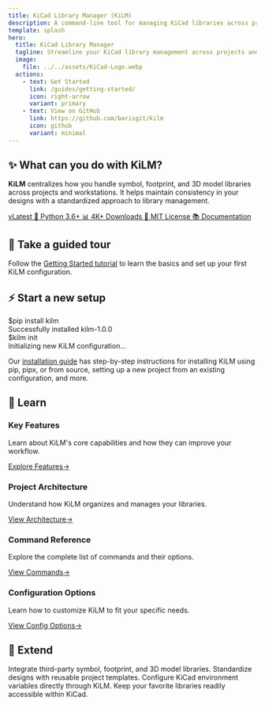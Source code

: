 ```yaml
---
title: KiCad Library Manager (KiLM)
description: A command-line tool for managing KiCad libraries across projects and workstations.
template: splash
hero:
  title: KiCad Library Manager
  tagline: Streamline your KiCad library management across projects and workstations.
  image:
    file: ../../assets/KiCad-Logo.webp
  actions:
    - text: Get Started
      link: /guides/getting-started/
      icon: right-arrow
      variant: primary
    - text: View on GitHub
      link: https://github.com/barisgit/kilm
      icon: github
      variant: minimal
---
```



<BadgeData />

<div className="rounded-2xl p-8 my-8 relative overflow-hidden border border-white/10 bg-[rgba(20,20,28,0.7)] backdrop-blur-lg transition-all duration-300 hover:translate-y-[-3px] hover:shadow-xl group">
  <div className="absolute inset-0 -z-10 opacity-30 bg-gradient-to-br from-[rgba(79,57,250,0.6)] to-[rgba(218,98,196,0.6)] bg-[length:200%_200%] animate-gradient"></div>

## ✨ What can you do with KiLM?

**KiLM** centralizes how you handle symbol, footprint, and 3D model libraries across projects and workstations. 
It helps maintain consistency in your designs with a standardized approach to library management.

<div className="mt-6 flex flex-wrap gap-3">
  <a href="https://pypi.org/project/kilm/" className="inline-flex items-center bg-[rgba(30,30,40,0.8)] rounded-lg py-2 px-4 text-sm font-medium text-white/90 shadow-md transition-all duration-200 hover:translate-y-[-2px] hover:shadow-lg hover:text-white border border-white/10">
    v<span id="pypi-version" className="text-[#60efff] font-semibold mx-1">Latest</span>
  </a>
  <a href="https://pypi.org/project/kilm/" className="inline-flex items-center bg-[rgba(30,30,40,0.8)] rounded-lg py-2 px-4 text-sm font-medium text-white/90 shadow-md transition-all duration-200 hover:translate-y-[-2px] hover:shadow-lg hover:text-white border border-white/10">
    <span className="mr-2">🐍</span> Python <span id="python-versions" className="ml-1 font-semibold">3.6+</span>
  </a>
  <a href="https://pepy.tech/projects/kilm" className="inline-flex items-center bg-[rgba(30,30,40,0.8)] rounded-lg py-2 px-4 text-sm font-medium text-white/90 shadow-md transition-all duration-200 hover:translate-y-[-2px] hover:shadow-lg hover:text-white border border-white/10">
    <span className="mr-2">📊</span> <span id="pypi-downloads" className="text-[#60efff] font-semibold mr-1">4K+</span> Downloads
  </a>
  <a href="https://opensource.org/licenses/MIT" className="inline-flex items-center bg-[rgba(30,30,40,0.8)] rounded-lg py-2 px-4 text-sm font-medium text-white/90 shadow-md transition-all duration-200 hover:translate-y-[-2px] hover:shadow-lg hover:text-white border border-white/10">
    <span className="mr-2">📄</span> MIT License
  </a>
  <a href="https://kilm.aristovnik.me" className="inline-flex items-center bg-[rgba(30,30,40,0.8)] rounded-lg py-2 px-4 text-sm font-medium text-white/90 shadow-md transition-all duration-200 hover:translate-y-[-2px] hover:shadow-lg hover:text-white border border-white/10">
    <span className="mr-2">📚</span> Documentation
  </a>
</div>

</div>

<div className="rounded-2xl p-8 my-8 relative overflow-hidden border border-white/10 bg-[rgba(20,20,28,0.7)] backdrop-blur-lg transition-all duration-300 hover:translate-y-[-3px] hover:shadow-xl group">
  <div className="absolute inset-0 -z-10 opacity-30 bg-gradient-to-br from-[rgba(0,255,135,0.5)] to-[rgba(96,239,255,0.5)] bg-[length:200%_200%] animate-gradient"></div>

## 🚀 Take a guided tour

Follow the [Getting Started tutorial](/guides/getting-started/) to learn the basics and set up your first KiLM configuration.

</div>

<div className="rounded-2xl p-8 my-8 relative overflow-hidden border border-white/10 bg-[rgba(20,20,28,0.7)] backdrop-blur-lg transition-all duration-300 hover:translate-y-[-3px] hover:shadow-xl group">
  <div className="absolute inset-0 -z-10 opacity-30 bg-gradient-to-br from-[rgba(255,113,112,0.5)] to-[rgba(255,229,127,0.5)] bg-[length:200%_200%] animate-gradient"></div>

## ⚡ Start a new setup

<div className="bg-[#1a1b26] rounded-lg my-6 font-mono shadow-xl border border-white/10 overflow-hidden">
  <div className="flex items-center px-4 py-2 bg-[#16161e] border-b border-white/5">
    <div className="flex items-center">
      <span className="w-3 h-3 rounded-full bg-[#ff5f56] inline-block mr-2"></span>
      <span className="w-3 h-3 rounded-full bg-[#ffbd2e] inline-block mr-2"></span>
      <span className="w-3 h-3 rounded-full bg-[#27c93f] inline-block mr-2"></span>
    </div>
  </div>
  <div className="text-[#f1f1f1] p-4 overflow-x-auto leading-relaxed">
    <div className="my-2 relative pl-5 text-[#e4e4e4]">
      <span className="absolute left-0 text-[#63f2f1] font-bold">$</span>pip install kilm
    </div>
    <div className="my-2 mb-4 text-[#a9b1d6] opacity-90">Successfully installed kilm-1.0.0</div>
    <div className="my-2 relative pl-5 text-[#e4e4e4]">
      <span className="absolute left-0 text-[#63f2f1] font-bold">$</span>kilm init
    </div>
    <div className="my-2 mb-4 text-[#a9b1d6] opacity-90">Initializing new KiLM configuration...</div>
  </div>
</div>

Our [installation guide](/guides/installation/) has step-by-step instructions for installing KiLM using pip, pipx, or from source, setting up a new project from an existing configuration, and more.

</div>

## 📖 Learn

<div className="grid grid-cols-1 md:grid-cols-2 gap-6 my-10 w-full">
  <div className="rounded-lg p-6 bg-[rgba(30,30,40,0.5)] border border-white/10 transition-all duration-300 backdrop-blur-md overflow-hidden relative flex flex-col min-h-[250px] hover:translate-y-[-5px] hover:shadow-lg group">
    <div className="absolute inset-x-0 top-0 h-1 bg-gradient-to-r from-[#4f39fa] to-[#da62c4] opacity-0 transition-opacity duration-300 group-hover:opacity-100"></div>
    <h3 className="mt-0 mb-4 font-semibold text-white/95">Key Features</h3>
    <p className="mb-4 text-white/70 leading-relaxed flex-grow">Learn about KiLM's core capabilities and how they can improve your workflow.</p>
    <a href="/guides/getting-started/" className="inline-flex items-center text-[#60efff] font-medium no-underline transition-colors duration-200 hover:text-[#4f39fa] mt-auto">
      Explore Features<span className="ml-2 transition-transform duration-200 group-hover:translate-x-[3px]">→</span>
    </a>
  </div>
  <div className="rounded-lg p-6 bg-[rgba(30,30,40,0.5)] border border-white/10 transition-all duration-300 backdrop-blur-md overflow-hidden relative flex flex-col min-h-[250px] hover:translate-y-[-5px] hover:shadow-lg group">
    <div className="absolute inset-x-0 top-0 h-1 bg-gradient-to-r from-[#00ff87] to-[#60efff] opacity-0 transition-opacity duration-300 group-hover:opacity-100"></div>
    <h3 className="mt-0 mb-4 font-semibold text-white/95">Project Architecture</h3>
    <p className="mb-4 text-white/70 leading-relaxed flex-grow">Understand how KiLM organizes and manages your libraries.</p>
    <a href="/community/development/" className="inline-flex items-center text-[#60efff] font-medium no-underline transition-colors duration-200 hover:text-[#00ff87] mt-auto">
      View Architecture<span className="ml-2 transition-transform duration-200 group-hover:translate-x-[3px]">→</span>
    </a>
  </div>
  <div className="rounded-lg p-6 bg-[rgba(30,30,40,0.5)] border border-white/10 transition-all duration-300 backdrop-blur-md overflow-hidden relative flex flex-col min-h-[250px] hover:translate-y-[-5px] hover:shadow-lg group">
    <div className="absolute inset-x-0 top-0 h-1 bg-gradient-to-r from-[#ff7043] to-[#ffab40] opacity-0 transition-opacity duration-300 group-hover:opacity-100"></div>
    <h3 className="mt-0 mb-4 font-semibold text-white/95">Command Reference</h3>
    <p className="mb-4 text-white/70 leading-relaxed flex-grow">Explore the complete list of commands and their options.</p>
    <a href="/reference/cli/" className="inline-flex items-center text-[#60efff] font-medium no-underline transition-colors duration-200 hover:text-[#ffab40] mt-auto">
      View Commands<span className="ml-2 transition-transform duration-200 group-hover:translate-x-[3px]">→</span>
    </a>
  </div>
  <div className="rounded-lg p-6 bg-[rgba(30,30,40,0.5)] border border-white/10 transition-all duration-300 backdrop-blur-md overflow-hidden relative flex flex-col min-h-[250px] hover:translate-y-[-5px] hover:shadow-lg group">
    <div className="absolute inset-x-0 top-0 h-1 bg-gradient-to-r from-[#e91e63] to-[#ff4081] opacity-0 transition-opacity duration-300 group-hover:opacity-100"></div>
    <h3 className="mt-0 mb-4 font-semibold text-white/95">Configuration Options</h3>
    <p className="mb-4 text-white/70 leading-relaxed flex-grow">Learn how to customize KiLM to fit your specific needs.</p>
    <a href="/guides/configuration/" className="inline-flex items-center text-[#60efff] font-medium no-underline transition-colors duration-200 hover:text-[#ff4081] mt-auto">
      View Config Options<span className="ml-2 transition-transform duration-200 group-hover:translate-x-[3px]">→</span>
    </a>
  </div>
</div>

<div className="rounded-2xl p-8 my-8 relative overflow-hidden border border-white/10 bg-[rgba(20,20,28,0.7)] backdrop-blur-lg transition-all duration-300 hover:translate-y-[-3px] hover:shadow-xl group">
  <div className="absolute inset-0 -z-10 opacity-30 bg-gradient-to-br from-[rgba(121,40,202,0.5)] to-[rgba(255,0,128,0.5)] bg-[length:200%_200%] animate-gradient"></div>

## 🔮 Extend

<CardGrid>
  <Card title="Add External Libraries" link="/reference/cli/add-3d/" icon="add-document">
    Integrate third-party symbol, footprint, and 3D model libraries.
  </Card>
  <Card title="Create Project Templates" link="/reference/cli/template/" icon="document">
    Standardize designs with reusable project templates.
  </Card>
  <Card title="Set Environment Variables" link="/reference/cli/config/" icon="seti:config">
    Configure KiCad environment variables directly through KiLM.
  </Card>
  <Card title="Manage Pinned Libraries" link="/reference/cli/pin/" icon="pin">
    Keep your favorite libraries readily accessible within KiCad.
  </Card>
</CardGrid>

</div>
